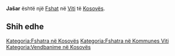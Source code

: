 {{Fshat në Kosovës
 | Emri                = Jašar
| sqi_V_name = Jashar
| sqi_V_FULL_NAME_RO = Jashar
| sqi_V_FULL_NAME_ND_RO = Jashar
| sqi_V_SORT_NAME_RG = JASHAR
| sqi_V_FULL_NAME_RG = Jashar
| sqi_V_FULL_NAME_ND_RG = Jashar
| srp_N_name = Jašar
| srp_N_FULL_NAME_RO = Jašar
| srp_N_FULL_NAME_ND_RO = Jasar
| srp_N_SORT_NAME_RG = JASAR
| srp_N_FULL_NAME_RG = Jašar
| srp_N_FULL_NAME_ND_RG = Jasar

 | Emri (Rasa dhanore) = 
 | Figura              = 
 | Shteti              = Kosovo
 | Komuna              = Viti
 | Kodi postar         = 
 | Sipërfaqja          = 

 | Popullsia           = 

 | Regj. i popullsisë  = 
 | Dend. e popullsisë  = 
 | Faqja zyrtare       = 
 <!--- Koordinatat ----> 
 | Gjerësia            = 42.301111
 | Gjatësia            = 21.278889
 | Lartësia            = 
}}
'''Jašar''' është një [[Fshat]] në [[Viti]] të [[Kosovës]].

<!-- == Gjeografia == -->
<!-- == Historia == -->
<!-- == Demografia == -->
== Shih edhe ==
{{Komuna Viti}}
{{Kosovo-Administrata-Cung}}

[[Kategoria:Fshatra në Kosovës]]
[[Kategoria:Fshatra në Kommunes Viti]]
[[Kategoria:Vendbanime në Kosovës]]
